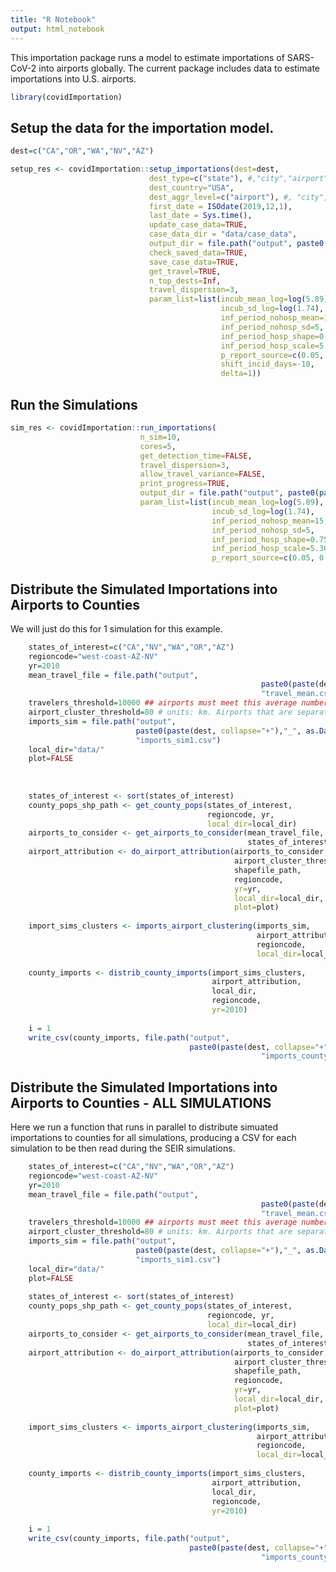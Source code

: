 ```yaml
---
title: "R Notebook"
output: html_notebook
---
```


This importation package runs a model to estimate importations of SARS-CoV-2 into airports globally. The current package includes data to estimate importations into U.S. airports.

```r

library(covidImportation)

```

    
    
## Setup the data for the importation model.
    
```r

dest=c("CA","OR","WA","NV","AZ")

setup_res <- covidImportation::setup_importations(dest=dest,
                               dest_type=c("state"), #,"city","airport", "country"),
                               dest_country="USA",
                               dest_aggr_level=c("airport"), #, "city", "state", "country", "metro"),
                               first_date = ISOdate(2019,12,1),
                               last_date = Sys.time(),
                               update_case_data=TRUE,
                               case_data_dir = "data/case_data",
                               output_dir = file.path("output", paste0(paste(dest, collapse="+"),"_", as.Date(Sys.Date()))),
                               check_saved_data=TRUE,
                               save_case_data=TRUE,
                               get_travel=TRUE,
                               n_top_dests=Inf, 
                               travel_dispersion=3,
                               param_list=list(incub_mean_log=log(5.89),
                                               incub_sd_log=log(1.74),
                                               inf_period_nohosp_mean=15,
                                               inf_period_nohosp_sd=5,
                                               inf_period_hosp_shape=0.75,
                                               inf_period_hosp_scale=5.367,
                                               p_report_source=c(0.05, 0.25),
                                               shift_incid_days=-10,
                                               delta=1))

```


## Run the Simulations

```r

sim_res <- covidImportation::run_importations(
                             n_sim=10,
                             cores=5,
                             get_detection_time=FALSE,
                             travel_dispersion=3,
                             allow_travel_variance=FALSE,
                             print_progress=TRUE,
                             output_dir = file.path("output", paste0(paste(dest, collapse="+"),"_", as.Date(Sys.Date()))),
                             param_list=list(incub_mean_log=log(5.89),
                                             incub_sd_log=log(1.74),
                                             inf_period_nohosp_mean=15,
                                             inf_period_nohosp_sd=5,
                                             inf_period_hosp_shape=0.75,
                                             inf_period_hosp_scale=5.367,
                                             p_report_source=c(0.05, 0.25)))

```
    
    
    
## Distribute the Simulated Importations into Airports to Counties
We will just do this for 1 simulation for this example.

```r

    states_of_interest=c("CA","NV","WA","OR","AZ")
    regioncode="west-coast-AZ-NV"
    yr=2010
    mean_travel_file = file.path("output", 
                                                        paste0(paste(dest, collapse="+"),"_", as.Date(Sys.Date())), 
                                                        "travel_mean.csv")
    travelers_threshold=10000 ## airports must meet this average number of monthly travelers to be included
    airport_cluster_threshold=80 # units: km. Airports that are separated by Haversine distance
    imports_sim = file.path("output", 
                            paste0(paste(dest, collapse="+"),"_", as.Date(Sys.Date())), 
                            "imports_sim1.csv")
    local_dir="data/"
    plot=FALSE
    
    
    
    states_of_interest <- sort(states_of_interest)
    county_pops_shp_path <- get_county_pops(states_of_interest, 
                                            regioncode, yr, 
                                            local_dir=local_dir)
    airports_to_consider <- get_airports_to_consider(mean_travel_file, 
                                                     states_of_interest, travelers_threshold)
    airport_attribution <- do_airport_attribution(airports_to_consider,
                                                  airport_cluster_threshold,
                                                  shapefile_path,
                                                  regioncode,
                                                  yr=yr,
                                                  local_dir=local_dir,
                                                  plot=plot)
    
    import_sims_clusters <- imports_airport_clustering(imports_sim, 
                                                       airport_attribution, 
                                                       regioncode, 
                                                       local_dir=local_dir)
    
    county_imports <- distrib_county_imports(import_sims_clusters,
                                             airport_attribution,
                                             local_dir, 
                                             regioncode,
                                             yr=2010)
    
    i = 1
    write_csv(county_imports, file.path("output",
                                        paste0(paste(dest, collapse="+"),"_", as.Date(Sys.Date())), 
                                                        "imports_county_sim", i, ".csv"))

```




    
## Distribute the Simulated Importations into Airports to Counties - ALL SIMULATIONS
Here we run a function that runs in parallel to distribute simuated importations to counties for all simulations,
producing a CSV for each simulation to be then read during the SEIR simulations.

```r

    states_of_interest=c("CA","NV","WA","OR","AZ")
    regioncode="west-coast-AZ-NV"
    yr=2010
    mean_travel_file = file.path("output", 
                                                        paste0(paste(dest, collapse="+"),"_", as.Date(Sys.Date())), 
                                                        "travel_mean.csv")
    travelers_threshold=10000 ## airports must meet this average number of monthly travelers to be included
    airport_cluster_threshold=80 # units: km. Airports that are separated by Haversine distance
    imports_sim = file.path("output", 
                            paste0(paste(dest, collapse="+"),"_", as.Date(Sys.Date())), 
                            "imports_sim1.csv")
    local_dir="data/"
    plot=FALSE
    
    states_of_interest <- sort(states_of_interest)
    county_pops_shp_path <- get_county_pops(states_of_interest, 
                                            regioncode, yr, 
                                            local_dir=local_dir)
    airports_to_consider <- get_airports_to_consider(mean_travel_file, 
                                                     states_of_interest, travelers_threshold)
    airport_attribution <- do_airport_attribution(airports_to_consider,
                                                  airport_cluster_threshold,
                                                  shapefile_path,
                                                  regioncode,
                                                  yr=yr,
                                                  local_dir=local_dir,
                                                  plot=plot)
    
    import_sims_clusters <- imports_airport_clustering(imports_sim, 
                                                       airport_attribution, 
                                                       regioncode, 
                                                       local_dir=local_dir)
    
    county_imports <- distrib_county_imports(import_sims_clusters,
                                             airport_attribution,
                                             local_dir, 
                                             regioncode,
                                             yr=2010)
    
    i = 1
    write_csv(county_imports, file.path("output",
                                        paste0(paste(dest, collapse="+"),"_", as.Date(Sys.Date())), 
                                                        "imports_county_sim", i, ".csv"))

```





